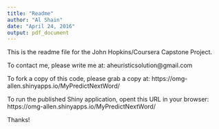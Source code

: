 ```yaml
---
title: "Readme"
author: "Al Shain"
date: "April 24, 2016"
output: pdf_document
---
```


This is the readme file for the John Hopkins/Coursera Capstone Project.

To contact me, please write me at:
aheuristicsolution@gmail.com

To fork a copy of this code, please grab a copy at:
https://omg-allen.shinyapps.io/MyPredictNextWord/

To run the published Shiny application, opent this URL in your browser:
https://omg-allen.shinyapps.io/MyPredictNextWord/

Thanks!